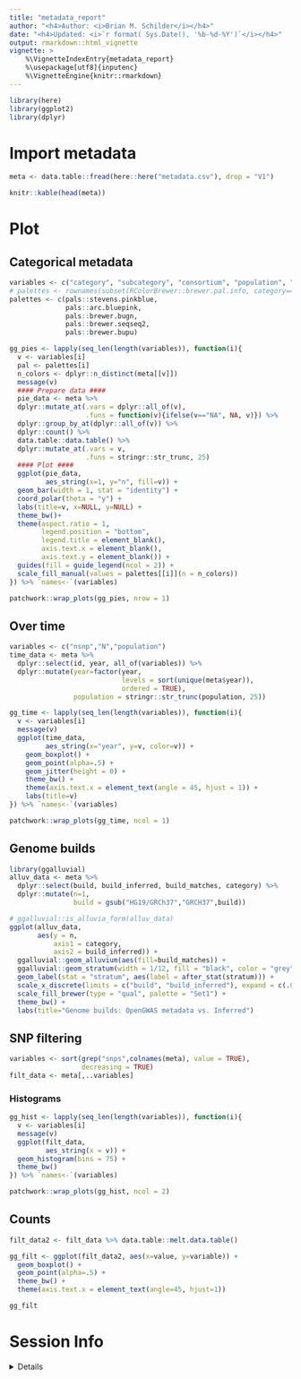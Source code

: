 ```yaml
---
title: "metadata_report"
author: "<h4>Author: <i>Brian M. Schilder</i></h4>"
date: "<h4>Updated: <i>`r format( Sys.Date(), '%b-%d-%Y')`</i></h4>"
output: rmarkdown::html_vignette
vignette: >
    %\VignetteIndexEntry{metadata_report} 
    %\usepackage[utf8]{inputenc}
    %\VignetteEngine{knitr::rmarkdown}
--- 
```


```r
library(here)
library(ggplot2)
library(dplyr)
```


# Import metadata 

```r
meta <- data.table::fread(here::here("metadata.csv"), drop = "V1")

knitr::kable(head(meta))
```



# Plot 

## Categorical metadata

```r
variables <- c("category", "subcategory", "consortium", "population", "unit")
# palettes <- rownames(subset(RColorBrewer::brewer.pal.info, category=="div"))
palettes <- c(pals::stevens.pinkblue, 
              pals::arc.bluepink,
              pals::brewer.bugn,
              pals::brewer.seqseq2,
              pals::brewer.bupu)

gg_pies <- lapply(seq_len(length(variables)), function(i){
  v <- variables[i]
  pal <- palettes[i]
  n_colors <- dplyr::n_distinct(meta[[v]])
  message(v)
  #### Prepare data ####
  pie_data <- meta %>% 
  dplyr::mutate_at(.vars = dplyr::all_of(v), 
                   .funs = function(v){ifelse(v=="NA", NA, v)}) %>%
  dplyr::group_by_at(dplyr::all_of(v)) %>%
  dplyr::count() %>%
  data.table::data.table() %>% 
  dplyr::mutate_at(.vars = v,
                   .funs = stringr::str_trunc, 25)
  #### Plot ####                  
  ggplot(pie_data, 
         aes_string(x=1, y="n", fill=v)) + 
  geom_bar(width = 1, stat = "identity") +
  coord_polar(theta = "y") + 
  labs(title=v, x=NULL, y=NULL) + 
  theme_bw()+ 
  theme(aspect.ratio = 1, 
        legend.position = "bottom",
        legend.title = element_blank(), 
        axis.text.x = element_blank(),
        axis.text.y = element_blank()) +
  guides(fill = guide_legend(ncol = 2)) + 
  scale_fill_manual(values = palettes[[i]](n = n_colors))
}) %>% `names<-`(variables)

patchwork::wrap_plots(gg_pies, nrow = 1)

```

## Over time

```r
variables <- c("nsnp","N","population")
time_data <- meta %>% 
  dplyr::select(id, year, all_of(variables)) %>%
  dplyr::mutate(year=factor(year,
                            levels = sort(unique(meta$year)),
                            ordered = TRUE), 
                population = stringr::str_trunc(population, 25))

gg_time <- lapply(seq_len(length(variables)), function(i){
  v <- variables[i]
  message(v)
  ggplot(time_data, 
         aes_string(x="year", y=v, color=v)) +
    geom_boxplot() + 
    geom_point(alpha=.5) +
    geom_jitter(height = 0) + 
    theme_bw() +
    theme(axis.text.x = element_text(angle = 45, hjust = 1)) +
    labs(title=v)
}) %>% `names<-`(variables)

patchwork::wrap_plots(gg_time, ncol = 1)

```

## Genome builds

```r
library(ggalluvial) 
alluv_data <- meta %>% 
  dplyr::select(build, build_inferred, build_matches, category) %>%
  dplyr::mutate(n=1, 
                build = gsub("HG19/GRCh37","GRCH37",build))

# ggalluvial::is_alluvia_form(alluv_data)
ggplot(alluv_data, 
       aes(y = n, 
           axis1 = category,
           axis2 = build_inferred)) +
  ggalluvial::geom_alluvium(aes(fill=build_matches)) +
  ggalluvial::geom_stratum(width = 1/12, fill = "black", color = "grey") +
  geom_label(stat = "stratum", aes(label = after_stat(stratum))) +
  scale_x_discrete(limits = c("build", "build_inferred"), expand = c(.05, .05)) +
  scale_fill_brewer(type = "qual", palette = "Set1") +
  theme_bw() +
  labs(title="Genome builds: OpenGWAS metadata vs. Inferred")
```


## SNP filtering 

```r
variables <- sort(grep("snps",colnames(meta), value = TRUE),
                  decreasing = TRUE)
filt_data <- meta[,..variables]
```

### Histograms 

```r
gg_hist <- lapply(seq_len(length(variables)), function(i){
  v <- variables[i]
  message(v)
  ggplot(filt_data, 
         aes_string(x = v)) +
  geom_histogram(bins = 75) + 
  theme_bw() 
}) %>% `names<-`(variables)

patchwork::wrap_plots(gg_hist, ncol = 2)
```

## Counts

```r
filt_data2 <- filt_data %>% data.table::melt.data.table()

gg_filt <- ggplot(filt_data2, aes(x=value, y=variable)) +
  geom_boxplot() +
  geom_point(alpha=.5) + 
  theme_bw() +
  theme(axis.text.x = element_text(angle=45, hjust=1))

gg_filt
```

# Session Info

<details>

```r
utils::sessionInfo()
```

</details>

<br>
